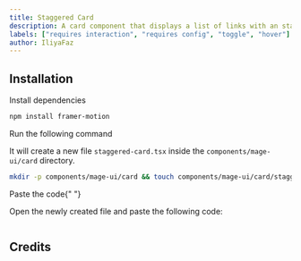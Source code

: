 ```yaml
---
title: Staggered Card
description: A card component that displays a list of links with an staggered opening animation.
labels: ["requires interaction", "requires config", "toggle", "hover"]
author: IliyaFaz
---
```


<ComponentPreview name="card-staggered-card--docs" />

## Installation

<Steps>
<Step>Install dependencies</Step>

```bash
npm install framer-motion
```

<Step>Run the following command</Step>

It will create a new file `staggered-card.tsx` inside the `components/mage-ui/card` directory.

```bash
mkdir -p components/mage-ui/card && touch components/mage-ui/card/staggered-card.tsx
```

<Step>Paste the code</Step>{" "}

Open the newly created file and paste the following code:

```jsx file=<rootDir>/mage-ui/card/staggered-card.tsx

```

</Steps>

## Credits
